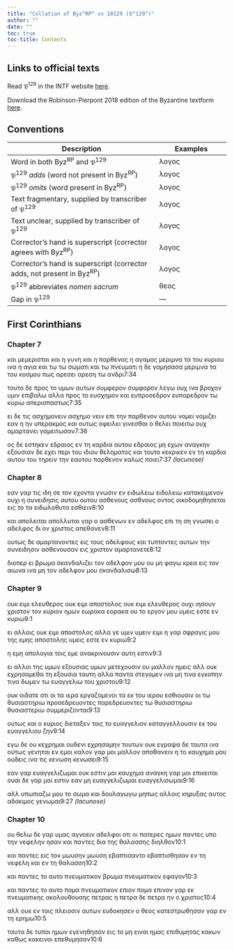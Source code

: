 ```yaml
---
title: "Collation of Byz^RP^ vs 10129 (𝔓^129^)"
author: ""
date: ""
toc: true
toc-title: Contents
---
```


::: {.callout-note appearance="minimal" icon="false" collapse="true"}
# Links to official texts

Read 𝔓^129^ in the INTF website [here](https://ntvmr.uni-muenster.de/manuscript-workspace?docID=10129).

Download the Robinson-Pierpont 2018 edition of the Byzantine textform [here](https://web.archive.org/web/20210413060536/https://byzantinetext.com/wp-content/uploads/2021/03/robinson-pierpont-2018-gnt-edition.pdf).


:::


::: {.callout-note appearance="minimal" icon="false" collapse="true"}
# Conventions

| Description                                                              	| Examples                           	|
|--------------------------------------------------------------------------	|------------------------------------	|
| Word in both Byz^RP^ and 𝔓^129^                                   	| λογος                              	|
| 𝔓^129^ *adds* (word not present in Byz^RP^)                       	| [λογος]{.greek-added}            	|
| 𝔓^129^ *omits* (word present in Byz^RP^)                          	| [λογος]{.greek-omitted}          	|
| Text fragmentary, supplied by transcriber of 𝔓^129^               	| [λογος]{.greek-supplied}         	|
| Text unclear, supplied by transcriber of 𝔓^129^                   	| [λογος]{.unclear}                	|
| Corrector's hand is superscript (corrector agrees with Byz^RP^)          	| [λογος]{.corr}                   	|
| Corrector's hand is superscript (corrector adds, not present in Byz^RP^) 	| [[λογος]{.corr}]{.greek-added} 	|
| 𝔓^129^ abbreviates *nomen sacrum*                                 	| [θεος]{.greek-abbr}            	|
| Gap in 𝔓^129^                                                     	| [―]{.gap}                        	|
:::

## First Corinthians

### Chapter 7

[[και]{.greek-supplied}]{.greek-added} [μεμερισται]{.greek-supplied} [και]{.greek-supplied} [η]{.greek-supplied} [γυνη]{.greek-supplied} [και]{.greek-omitted} [η]{.greek-omitted} [π]{.unclear}αρθενος η [αγ]{.unclear}αμος [μερ]{.greek-supplied}ιμν[α]{.greek-supplied} [τα]{.greek-supplied} [του]{.greek-supplied} [[κυριου]{.greek-abbr}]{.greek-supplied} [ινα]{.greek-supplied} [η]{.greek-supplied} [αγια]{.greek-supplied} [και]{.greek-supplied} [[τω]{.greek-supplied}]{.greek-added} [[τω]{.greek-supplied}]{.greek-added} [σωματι]{.greek-supplied} [και]{.greek-supplied} [[τω]{.greek-supplied}]{.greek-added} [πνευματι]{.greek-abbr} [η]{.greek-supplied} [δε]{.greek-supplied} [γ]{.unclear}αμησασα μ[ε]{.unclear}ρι[μ]{.unclear}ν[α]{.unclear} [[τ]{.unclear}α]{.corr} του [κοσμου]{.greek-supplied} [πως]{.greek-supplied} [αρεσει]{.greek-omitted} [[αρεση]{.greek-supplied}]{.greek-added} [τω]{.greek-supplied} [ανδρι]{.greek-supplied}[7:34]{.aside}

[τουτο]{.greek-supplied} [δε]{.greek-supplied} [προς]{.greek-supplied} [το]{.greek-supplied} [υμων]{.greek-supplied} [αυτων]{.greek-supplied} [συμφερον]{.greek-omitted} [[σ]{.unclear}υμφορον]{.greek-added} λεγω ουχ ι[να]{.unclear} [β]{.unclear}ρ[ο]{.unclear}[χον]{.greek-supplied} [υμιν]{.greek-supplied} [επιβαλω]{.greek-supplied} [αλλα]{.greek-supplied} [προς]{.greek-supplied} [το]{.greek-supplied} [ευσχημον]{.greek-supplied} [και]{.greek-supplied} [ευπροσεδρον]{.greek-omitted} [[ε]{.greek-supplied}υπ[α]{.unclear}[ρ]{.greek-supplied}[ε]{.unclear}δ[ρ]{.unclear}[ο]{.greek-supplied}[ν]{.unclear}]{.greek-added} [τω]{.unclear} [κυριω]{.greek-abbr} [α]{.unclear}περ[ισ]{.unclear}πασ[τ]{.unclear}[ως]{.greek-supplied}[7:35]{.aside}

[ει]{.greek-supplied} [δε]{.greek-supplied} [τις]{.greek-supplied} [ασχημονειν]{.greek-omitted} [[ασχημο]{.greek-supplied}]{.greek-added} [[νειν]{.greek-supplied}]{.greek-added} [επι]{.greek-supplied} [την]{.greek-supplied} [παρθενο]{.greek-supplied}[ν]{.unclear} [α]{.unclear}υτ[ου]{.unclear} [[νο]{.unclear}μει]{.greek-added} [[νο]{.unclear}μιζει]{.corr} εαν [η]{.greek-omitted} [ην]{.greek-added} υπε[ρα]{.greek-supplied}κμ[ος]{.greek-supplied} [και]{.greek-supplied} [ουτως]{.greek-supplied} [οφειλει]{.greek-supplied} [γι]{.greek-supplied}[νεσθαι]{.greek-supplied} [ο]{.greek-supplied} [θελει]{.greek-supplied} [ποιειτω]{.greek-supplied} [ο]{.unclear}υχ [α]{.greek-supplied}μ[α]{.unclear}ρτ[α]{.unclear}νει γα[μ]{.unclear}ει[τωσαν]{.greek-supplied}[7:36]{.aside}

[ος]{.greek-supplied} [δε]{.greek-supplied} [εσ]{.greek-supplied}[τ]{.unclear}[ηκεν]{.greek-supplied} [εδραιος]{.greek-omitted} [εν]{.greek-supplied} [τη]{.greek-supplied} [καρδια]{.greek-supplied} [[αυτου]{.greek-supplied}]{.greek-added} [[εδραιος]{.greek-supplied}]{.greek-added} [μη]{.greek-supplied} [εχων]{.greek-supplied} [αν]{.unclear}αγκην [ε]{.unclear}ξ[ο]{.unclear}[υσιαν]{.greek-supplied} [δε]{.greek-supplied} [εχει]{.greek-supplied} [περι]{.greek-supplied} [του]{.greek-supplied} [ιδιου]{.greek-omitted} [θεληματος]{.greek-omitted} [και]{.greek-omitted} [τουτο]{.greek-omitted} [κεκρικεν]{.greek-omitted} [εν]{.greek-omitted} [τη]{.greek-omitted} [καρδια]{.greek-omitted} [αυτου]{.greek-omitted} [του]{.greek-omitted} [τηρειν]{.greek-omitted} [την]{.greek-omitted} [εαυτου]{.greek-omitted} [παρθενον]{.greek-omitted} [καλως]{.greek-omitted} [ποιει]{.greek-omitted}[[7:37 *(lacunose)*]{.lacunose}]{.aside}

### Chapter 8

[εαν]{.greek-supplied} [γαρ]{.greek-supplied} [τις]{.greek-supplied} [ιδη]{.greek-supplied} [σε]{.greek-supplied} [τον]{.greek-supplied} [εχοντα]{.greek-supplied} [γν]{.greek-supplied}[ω]{.unclear}[σιν]{.greek-supplied} [εν]{.greek-supplied} [ειδωλειω]{.greek-omitted} [[ειδολειω]{.greek-supplied}]{.greek-added} [κατακειμενον]{.greek-supplied} [ουχι]{.greek-supplied} [η]{.greek-supplied} [συνειδησις]{.greek-supplied} [αυτου]{.greek-omitted} [[ουτου]{.greek-supplied}]{.greek-added} [ασθενους]{.greek-omitted} [[ασθνους]{.greek-supplied}]{.greek-added} [οντος]{.greek-supplied} [οικ]{.greek-supplied}[οδ]{.unclear}ομηθησεται [εις]{.greek-supplied} [το]{.greek-supplied} [τα]{.greek-supplied} [ειδωλοθυτα]{.greek-supplied} [εσθιειν]{.greek-supplied}[8:10]{.aside}

[και]{.greek-omitted} [απολειται]{.greek-omitted} [[απολλυται]{.greek-supplied}]{.greek-added} [[γαρ]{.greek-supplied}]{.greek-added} [ο]{.greek-supplied} [ασθενων]{.greek-supplied} [[εν]{.greek-supplied}]{.greek-added} [αδελφος]{.greek-omitted} [επι]{.greek-omitted} [τη]{.greek-supplied} [ση]{.greek-supplied} [γν]{.greek-supplied}[ω]{.unclear}σει [ο]{.greek-added} [αδελφος]{.greek-added} [δι]{.greek-supplied} [ον]{.greek-supplied} [χριστος]{.greek-abbr} [απεθανεν]{.greek-supplied}[8:11]{.aside}

[ουτως]{.greek-supplied} [δε]{.greek-supplied} [αμαρτανοντες]{.greek-supplied} [εις]{.greek-supplied} [τους]{.greek-supplied} [αδελφους]{.greek-supplied} και τυπτο[ντ]{.unclear}ες [αυτων]{.greek-supplied} [την]{.greek-supplied} [συνειδησιν]{.greek-supplied} [ασθενουσαν]{.greek-supplied} [εις]{.greek-supplied} [χριστον]{.greek-abbr} [αμαρτανετε]{.greek-supplied}[8:12]{.aside}

[διο]{.greek-supplied}περ ει βρωμα [σκανδαλιζει]{.greek-supplied} [τον]{.greek-supplied} [αδελφον]{.greek-supplied} [μου]{.greek-supplied} [ου]{.greek-supplied} [μη]{.greek-supplied} [φαγω]{.greek-supplied} [κρεα]{.greek-supplied} [εις]{.greek-supplied} [τον]{.greek-supplied} [αιωνα]{.greek-supplied} [ινα]{.greek-supplied} [μ]{.greek-supplied}η τον αδελφ[ον]{.greek-supplied} [μου]{.greek-supplied} [σκανδαλισω]{.greek-supplied}[8:13]{.aside}

### Chapter 9

[[ουκ]{.greek-supplied}]{.greek-added} [[ειμι]{.greek-supplied}]{.greek-added} [[ελευθερος]{.greek-supplied}]{.greek-added} [ουκ]{.greek-supplied} [ειμι]{.greek-supplied} [αποστολος]{.greek-supplied} [ουκ]{.greek-omitted} [ειμι]{.greek-omitted} [ελευθερος]{.greek-omitted} [ουχι]{.greek-supplied} [ιησουν]{.greek-abbr} [χριστον]{.greek-omitted} [τον]{.greek-supplied} [κυριον]{.greek-abbr} ημων [εωρακα]{.greek-omitted} [εορ[ακα]{.greek-supplied}]{.greek-added} [ου]{.greek-supplied} [το]{.greek-supplied} [εργον]{.greek-supplied} [μου]{.greek-supplied} [υμεις]{.greek-supplied} [εστε]{.greek-supplied} [εν]{.greek-supplied} [κυριω]{.greek-abbr}[9:1]{.aside}

[ει]{.greek-supplied} [αλλοις]{.greek-supplied} [ουκ]{.greek-supplied} [ειμι]{.greek-supplied} [αποστολος]{.greek-supplied} [αλλα]{.greek-supplied} γε [υμιν]{.greek-omitted} [υμειν]{.greek-added} ει[μι]{.greek-supplied} [η]{.greek-supplied} [γαρ]{.greek-supplied} [σφραγις]{.greek-supplied} [[μου]{.greek-supplied}]{.greek-added} [της]{.greek-supplied} [εμης]{.greek-omitted} [αποστολης]{.greek-supplied} [υμεις]{.greek-supplied} [εστε]{.greek-supplied} [εν]{.greek-supplied} [κυριω]{.greek-abbr}[9:2]{.aside}

[η]{.greek-supplied} [εμη]{.greek-supplied} [απολογι]{.greek-supplied}α τοις ε[με]{.unclear} [ανα]{.greek-supplied}[κρινουσιν]{.greek-supplied} [αυτη]{.greek-omitted} [εστιν]{.greek-omitted}[9:3]{.aside}

[ει]{.greek-supplied} [αλλοι]{.greek-supplied} [της]{.greek-supplied} [[υμων]{.greek-supplied}]{.greek-added} [εξουσ]{.greek-supplied}[ιας]{.unclear} [υμων]{.greek-omitted} μ[ετ]{.unclear}εχο[υσι]{.unclear}ν ου μαλλο[ν]{.unclear} [ημεις]{.greek-supplied} [αλλ]{.greek-supplied} [ουκ]{.greek-supplied} [εχρησα]{.greek-supplied}[μεθα]{.greek-supplied} [τη]{.greek-supplied} [εξουσια]{.greek-supplied} [ταυτη]{.greek-supplied} [αλλα]{.greek-supplied} [π]{.greek-supplied}αν[τ]{.unclear}α σ[τ]{.greek-supplied}εγομεν ιν[α]{.greek-supplied} [μη]{.greek-supplied} [[τινα]{.greek-supplied}]{.greek-added} [εγκοπην]{.greek-supplied} [τινα]{.greek-omitted} [δωμεν]{.greek-supplied} [τω]{.greek-supplied} [ευαγγελιω]{.greek-supplied} [του]{.greek-supplied} [χριστου]{.greek-supplied}[9:12]{.aside}

ουκ [ο]{.unclear}ιδατε οτι οι τα [ιερα]{.greek-supplied} [εργαζομενοι]{.greek-supplied} [[τα]{.greek-supplied}]{.greek-added} [εκ]{.greek-supplied} [του]{.greek-supplied} [ιερου]{.greek-supplied} [εσθιουσιν]{.greek-supplied} [οι]{.greek-supplied} [τω]{.greek-supplied} θυ[σι]{.greek-supplied}αστηριω [προσεδρευοντες]{.greek-omitted} [[π]{.unclear}αρεδρε[υ]{.unclear}[οντες]{.greek-supplied}]{.greek-added} [τω]{.greek-supplied} [θυσιαστηριω]{.greek-omitted} [[θυσιαστεριω]{.greek-supplied}]{.greek-added} [συμμεριζονται]{.greek-supplied}[9:13]{.aside}

[ουτως]{.greek-supplied} και ο [κυριος]{.greek-abbr} διεταξεν τ[οι]{.greek-supplied}ς το [ε]{.greek-supplied}υα[γγελιον]{.greek-supplied} [καταγγελλου]{.greek-supplied}[σιν]{.greek-supplied} [εκ]{.greek-supplied} [του]{.greek-supplied} [ευαγγελιου]{.greek-supplied} [ζ]{.unclear}ην[9:14]{.aside}

εγω δε [ου]{.greek-added} [κεχρ[η]{.greek-supplied}[μ]{.unclear}α[ι]{.unclear}]{.greek-added} ου[δενι]{.greek-supplied} [εχρησαμην]{.greek-omitted} [τουτων]{.greek-supplied} [ουκ]{.greek-supplied} [εγραψα]{.greek-supplied} [δε]{.greek-supplied} [ταυτα]{.greek-supplied} [ινα]{.greek-supplied} [ουτως]{.greek-supplied} [γε]{.greek-supplied}ν[ηται]{.greek-supplied} εν [ε]{.greek-supplied}[μ]{.unclear}[ο]{.greek-supplied}ι καλον γ[αρ]{.greek-supplied} μ[ο]{.unclear}[ι]{.greek-supplied} [μαλλον]{.greek-supplied} [αποθανειν]{.greek-supplied} [η]{.greek-supplied} [το]{.greek-supplied} [καυχημα]{.greek-supplied} [μου]{.greek-supplied} [[ουδεις]{.greek-supplied}]{.greek-added} [ινα]{.greek-omitted} [τις]{.greek-omitted} [κενωση]{.greek-omitted} [[κενωσει]{.greek-supplied}]{.greek-added}[9:15]{.aside}

[εαν]{.greek-supplied} γ[α]{.unclear}[ρ]{.greek-supplied} [ευαγγ]{.unclear}[ελιζωμαι]{.greek-supplied} [ουκ]{.greek-supplied} [εστιν]{.greek-supplied} [μοι]{.greek-supplied} [καυχημα]{.greek-supplied} [αναγκη]{.greek-supplied} [γαρ]{.greek-supplied} [μοι]{.greek-supplied} [επικειται]{.greek-supplied} [ου]{.greek-supplied}[α]{.unclear}ι [δε]{.greek-omitted} [[γαρ]{.greek-supplied}]{.greek-added} [μοι]{.greek-supplied} [εστιν]{.greek-supplied} [εαν]{.greek-supplied} [μη]{.greek-supplied} [ευαγγελιζωμαι]{.greek-omitted} [[ευ]{.greek-supplied}[αγγελισωμαι]{.greek-supplied}]{.greek-added}[9:16]{.aside}

[αλλ]{.greek-omitted} [υπωπιαζω]{.greek-omitted} [μου]{.greek-omitted} [το]{.greek-omitted} [σωμα]{.greek-omitted} [και]{.greek-omitted} [δουλαγωγω]{.greek-omitted} [μηπως]{.greek-omitted} [αλλοις]{.greek-omitted} [κηρυξας]{.greek-omitted} [αυτος]{.greek-omitted} [αδοκιμος]{.greek-omitted} [γενω]{.greek-supplied}μαι[[9:27 *(lacunose)*]{.lacunose}]{.aside}

### Chapter 10

ου θελ[ω]{.unclear} [δε]{.greek-omitted} [[γαρ]{.greek-supplied}]{.greek-added} [υμας]{.greek-supplied} [αγνοειν]{.greek-supplied} [αδελφοι]{.greek-supplied} [οτι]{.greek-supplied} [οι]{.greek-supplied} [πατερες]{.greek-supplied} [ημων]{.greek-supplied} [παντες]{.greek-supplied} [υπο]{.greek-supplied} [την]{.greek-supplied} νεφελην η[σαν]{.greek-supplied} [και]{.greek-supplied} [παντες]{.greek-supplied} [δια]{.greek-supplied} [της]{.greek-supplied} [θαλασσης]{.greek-supplied} [διηλθον]{.greek-supplied}[10:1]{.aside}

[και]{.greek-supplied} [παντες]{.greek-supplied} [εις]{.greek-supplied} [τον]{.greek-supplied} [μωυσην]{.greek-omitted} [[μωυ]{.greek-supplied}[σ]{.greek-supplied}η]{.greek-added} [εβαπτισαντο]{.greek-omitted} [εβαπτι[σθησαν]{.greek-supplied}]{.greek-added} [εν]{.greek-supplied} [τη]{.greek-supplied} [νεφελη]{.greek-supplied} [και]{.greek-supplied} [εν]{.greek-supplied} [τη]{.greek-supplied} [θαλασση]{.greek-supplied}[10:2]{.aside}

[και]{.greek-supplied} [παντες]{.greek-supplied} [το]{.greek-supplied} [αυτο]{.greek-supplied} [[πν]{.greek-supplied}ευματικον]{.greek-added} [βρωμα]{.greek-supplied} [πνευματικον]{.greek-omitted} [εφαγον]{.greek-supplied}[10:3]{.aside}

[και]{.greek-supplied} [παντες]{.greek-supplied} [το]{.greek-supplied} [αυτο]{.greek-supplied} [πομα]{.greek-omitted} [πνευματικον]{.greek-supplied} [επιον]{.greek-supplied} [[πομα]{.greek-supplied}]{.greek-added} [επιν]{.greek-supplied}ον γαρ εκ [π]{.unclear}[νευματικης]{.greek-supplied} [ακολουθουσης]{.greek-supplied} [πετρας]{.greek-supplied} [η]{.greek-supplied} [[πετρα]{.greek-supplied}]{.greek-added} [δε]{.greek-supplied} [πετρα]{.greek-omitted} [ην]{.greek-supplied} [ο]{.greek-supplied} [[χριστος]{.greek-abbr}]{.greek-supplied}[10:4]{.aside}

[αλλ]{.greek-supplied} [ουκ]{.greek-supplied} εν τοις [πλ]{.unclear}[ειοσιν]{.greek-supplied} [αυτων]{.greek-supplied} [ευδοκησεν]{.greek-supplied} [ο]{.greek-supplied} [[θεος]{.greek-abbr}]{.greek-supplied} [κατεστρωθησαν]{.greek-supplied} [γαρ]{.greek-supplied} [εν]{.greek-supplied} [τη]{.greek-supplied} [ερη]{.greek-supplied}[μ]{.greek-supplied}ω[10:5]{.aside}

ταυτα [δ]{.unclear}[ε]{.greek-supplied} [τυποι]{.greek-supplied} [ημων]{.greek-supplied} [εγενηθησαν]{.greek-supplied} [εις]{.greek-supplied} [το]{.greek-supplied} [μη]{.greek-supplied} [ειναι]{.greek-supplied} [ημας]{.greek-supplied} [επιθυμητας]{.greek-supplied} [κ]{.unclear}ακ[ω]{.unclear}ν κ[αθως]{.greek-supplied} [κακεινοι]{.greek-supplied} [επεθυμησαν]{.greek-supplied}[10:6]{.aside}

